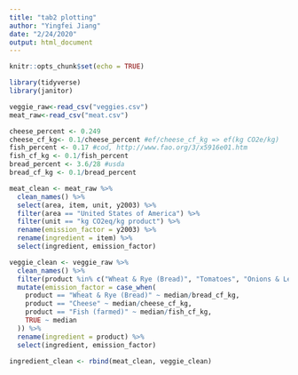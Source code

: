 ```yaml
---
title: "tab2 plotting"
author: "Yingfei Jiang"
date: "2/24/2020"
output: html_document
---
```


```r
knitr::opts_chunk$set(echo = TRUE)

library(tidyverse)
library(janitor)
```

```r
veggie_raw<-read_csv("veggies.csv")
meat_raw<-read_csv("meat.csv")
```

```r
cheese_percent <- 0.249
cheese_cf_kg<- 0.1/cheese_percent #ef/cheese_cf_kg => ef(kg CO2e/kg) 
fish_percent <- 0.17 #cod, http://www.fao.org/3/x5916e01.htm
fish_cf_kg <- 0.1/fish_percent
bread_percent <- 3.6/28 #usda
bread_cf_kg <- 0.1/bread_percent

meat_clean <- meat_raw %>% 
  clean_names() %>% 
  select(area, item, unit, y2003) %>% 
  filter(area == "United States of America") %>% 
  filter(unit == "kg CO2eq/kg product") %>% 
  rename(emission_factor = y2003) %>% 
  rename(ingredient = item) %>% 
  select(ingredient, emission_factor)

veggie_clean <- veggie_raw %>% 
  clean_names() %>% 
  filter(product %in% c("Wheat & Rye (Bread)", "Tomatoes", "Onions & Leeks", "Other Vegetables", "Cheese", "Fish (farmed)")) %>%
  mutate(emission_factor = case_when(
    product == "Wheat & Rye (Bread)" ~ median/bread_cf_kg,
    product == "Cheese" ~ median/cheese_cf_kg,
    product == "Fish (farmed)" ~ median/fish_cf_kg,
    TRUE ~ median
  )) %>% 
  rename(ingredient = product) %>% 
  select(ingredient, emission_factor)

ingredient_clean <- rbind(meat_clean, veggie_clean)
```


